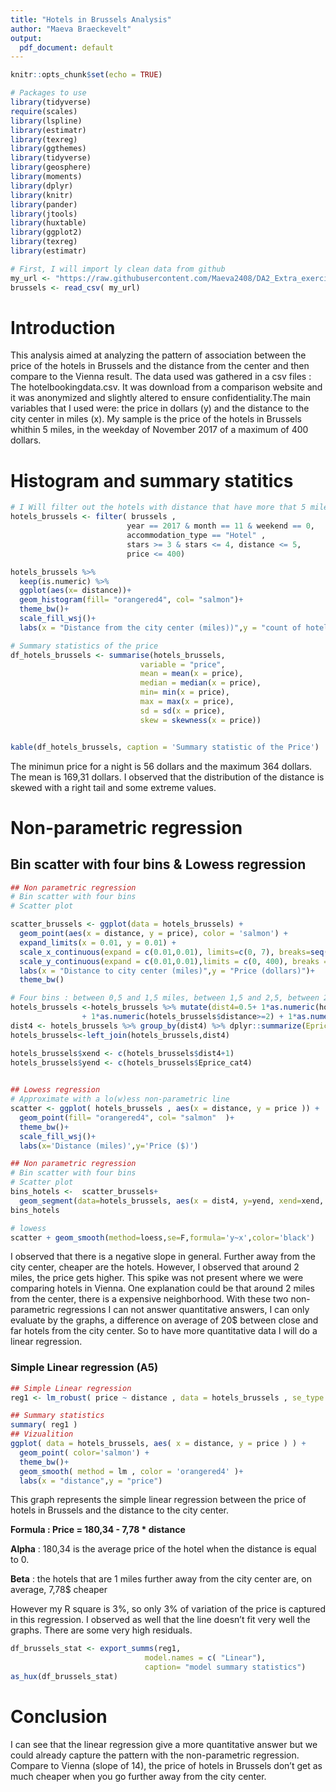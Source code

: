 ```yaml
---
title: "Hotels in Brussels Analysis"
author: "Maeva Braeckevelt"
output:
  pdf_document: default
---
```


```r
knitr::opts_chunk$set(echo = TRUE)
```
```r
# Packages to use
library(tidyverse)
require(scales)
library(lspline)
library(estimatr)
library(texreg)
library(ggthemes)
library(tidyverse)
library(geosphere)
library(moments)
library(dplyr)
library(knitr)
library(pander)
library(jtools)
library(huxtable)
library(ggplot2)
library(texreg)
library(estimatr)

# First, I will import ly clean data from github
my_url <- "https://raw.githubusercontent.com/Maeva2408/DA2_Extra_exercices/main/data/clean/hotel_Brussels.csv"
brussels <- read_csv( my_url)
```

# Introduction

This analysis aimed at analyzing the pattern of association between the price of the hotels in Brussels and the distance from the center and then compare to the Vienna result. The data used was gathered in a csv files : The hotelbookingdata.csv. It was download from a comparison website and it was anonymized and slightly altered to ensure confidentiality.The main variables that I used were: the price in dollars (y) and the distance to the city center in miles (x). My sample is the price of the hotels in Brussels whithin 5 miles, in the weekday of November 2017 of a maximum of 400 dollars.

# Histogram and summary statitics
```r
# I Will filter out the hotels with distance that have more that 5 miles and price more than 400$
hotels_brussels <- filter( brussels , 
                          year == 2017 & month == 11 & weekend == 0,
                          accommodation_type == "Hotel" , 
                          stars >= 3 & stars <= 4, distance <= 5,
                          price <= 400)

hotels_brussels %>% 
  keep(is.numeric) %>%
  ggplot(aes(x= distance))+
  geom_histogram(fill= "orangered4", col= "salmon")+
  theme_bw()+
  scale_fill_wsj()+
  labs(x = "Distance from the city center (miles))",y = "count of hotels")

# Summary statistics of the price
df_hotels_brussels <- summarise(hotels_brussels,
                             variable = "price",
                             mean = mean(x = price),
                             median = median(x = price),
                             min= min(x = price),
                             max = max(x = price),
                             sd = sd(x = price),
                             skew = skewness(x = price))


kable(df_hotels_brussels, caption = 'Summary statistic of the Price')
```
The minimun price for a night is 56 dollars and the maximum 364 dollars. The mean is 169,31 dollars.
I observed that the distribution of the distance is skewed with a right tail and some extreme values.

# Non-parametric regression
## Bin scatter with four bins & Lowess regression
```r
## Non parametric regression
# Bin scatter with four bins
# Scatter plot

scatter_brussels <- ggplot(data = hotels_brussels) +
  geom_point(aes(x = distance, y = price), color = 'salmon') + 
  expand_limits(x = 0.01, y = 0.01) +
  scale_x_continuous(expand = c(0.01,0.01), limits=c(0, 7), breaks=seq(0, 7, by=1)) + 
  scale_y_continuous(expand = c(0.01,0.01),limits = c(0, 400), breaks = seq(0, 400, by = 50)) +
  labs(x = "Distance to city center (miles)",y = "Price (dollars)")+
  theme_bw() 

# Four bins : between 0,5 and 1,5 miles, between 1,5 and 2,5, between 2,5 and 3,5, between 3,5 and 4,5;
hotels_brussels <-hotels_brussels %>% mutate(dist4=0.5+ 1*as.numeric(hotels_brussels$distance>=1) 
                + 1*as.numeric(hotels_brussels$distance>=2) + 1*as.numeric(hotels_brussels$distance>=3))
dist4 <- hotels_brussels %>% group_by(dist4) %>% dplyr::summarize(Eprice_cat4=mean(price))
hotels_brussels<-left_join(hotels_brussels,dist4)

hotels_brussels$xend <- c(hotels_brussels$dist4+1)
hotels_brussels$yend <- c(hotels_brussels$Eprice_cat4)

  
## Lowess regression
# Approximate with a lo(w)ess non-parametric line
scatter <- ggplot( hotels_brussels , aes(x = distance, y = price )) +
  geom_point(fill= "orangered4", col= "salmon"  )+
  theme_bw()+
  scale_fill_wsj()+
  labs(x='Distance (miles)',y='Price ($)')

```
```r
## Non parametric regression
# Bin scatter with four bins
# Scatter plot
bins_hotels <-  scatter_brussels+
  geom_segment(data=hotels_brussels, aes(x = dist4, y=yend, xend=xend, yend=yend)) 
bins_hotels

# lowess
scatter + geom_smooth(method=loess,se=F,formula='y~x',color='black')

```
I observed that there is a negative slope in general. Further away from the city center, cheaper are the hotels. However, I observed that around 2 miles, the price gets higher. This spike was not present where we were comparing hotels in Vienna. One explanation could be that around 2 miles from the center, there is a expensive neighborhood. With these two non-parametric regressions I can not answer quantitative answers, I can only evaluate by the graphs, a difference on average of 20$ between close and far hotels from the city center. So to have more quantitative data I will do a linear regression.

### Simple Linear regression (A5)
```r
## Simple Linear regression
reg1 <- lm_robust( price ~ distance , data = hotels_brussels , se_type = "HC2" )

## Summary statistics
summary( reg1 )
## Vizualition
ggplot( data = hotels_brussels, aes( x = distance, y = price ) ) + 
  geom_point( color='salmon') +
  theme_bw()+
  geom_smooth( method = lm , color = 'orangered4' )+
  labs(x = "distance",y = "price") 
```
This graph represents the simple linear regression between the price of hotels in Brussels and the distance to the city center.

**Formula :  Price = 180,34 - 7,78 * distance **

**Alpha** : 180,34 is the average price of the hotel when the distance is equal to 0. 

**Beta** : the hotels that are 1 miles further away from the city center are, on average, 7,78$ cheaper

However my R square is 3%, so only 3% of variation of the price is captured in this regression.
I observed as well that the line doesn't fit very well the graphs. There are some very high residuals. 

```r
df_brussels_stat <- export_summs(reg1,
                              model.names = c( "Linear"),
                              caption= "model summary statistics")
as_hux(df_brussels_stat)
```

# Conclusion

I can see that the linear regression give a more quantitative answer but we could already capture the pattern with the non-parametric regression.
Compare to Vienna (slope of 14), the price of hotels in Brussels don't get as much cheaper when you go further away from the city center.




